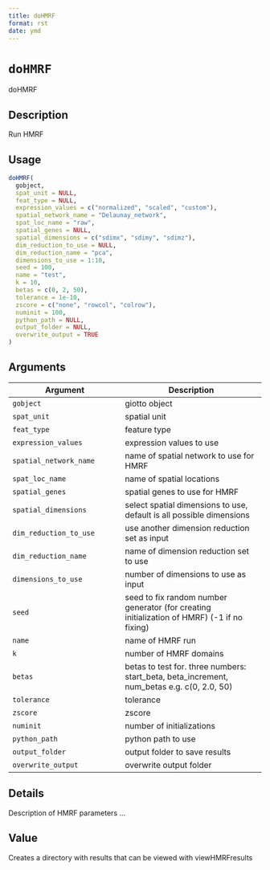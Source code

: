 ```yaml
--- 
title: doHMRF 
format: rst 
date: ymd 
--- 
```

# `doHMRF`

doHMRF


## Description

Run HMRF


## Usage

```r
doHMRF(
  gobject,
  spat_unit = NULL,
  feat_type = NULL,
  expression_values = c("normalized", "scaled", "custom"),
  spatial_network_name = "Delaunay_network",
  spat_loc_name = "raw",
  spatial_genes = NULL,
  spatial_dimensions = c("sdimx", "sdimy", "sdimz"),
  dim_reduction_to_use = NULL,
  dim_reduction_name = "pca",
  dimensions_to_use = 1:10,
  seed = 100,
  name = "test",
  k = 10,
  betas = c(0, 2, 50),
  tolerance = 1e-10,
  zscore = c("none", "rowcol", "colrow"),
  numinit = 100,
  python_path = NULL,
  output_folder = NULL,
  overwrite_output = TRUE
)
```


## Arguments

Argument      |Description
------------- |----------------
`gobject`     |     giotto object
`spat_unit`     |     spatial unit
`feat_type`     |     feature type
`expression_values`     |     expression values to use
`spatial_network_name`     |     name of spatial network to use for HMRF
`spat_loc_name`     |     name of spatial locations
`spatial_genes`     |     spatial genes to use for HMRF
`spatial_dimensions`     |     select spatial dimensions to use, default is all possible dimensions
`dim_reduction_to_use`     |     use another dimension reduction set as input
`dim_reduction_name`     |     name of dimension reduction set to use
`dimensions_to_use`     |     number of dimensions to use as input
`seed`     |     seed to fix random number generator (for creating initialization of HMRF) (-1 if no fixing)
`name`     |     name of HMRF run
`k`     |     number of HMRF domains
`betas`     |     betas to test for. three numbers: start_beta, beta_increment, num_betas e.g. c(0, 2.0, 50)
`tolerance`     |     tolerance
`zscore`     |     zscore
`numinit`     |     number of initializations
`python_path`     |     python path to use
`output_folder`     |     output folder to save results
`overwrite_output`     |     overwrite output folder


## Details

Description of HMRF parameters ...


## Value

Creates a directory with results that can be viewed with viewHMRFresults


